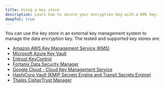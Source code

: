 ```yaml
---
title: Using a key store
description: Learn how to secure your encryption key with a KMS key.
deepToC: true
---
```


You can use the key store in an external key management system to manage the data encryption key. The tested and supported key stores are:

- [Amazon AWS Key Management Service (KMS)](aws)
- [Microsoft Azure Key Vault](azure)
- [Entrust KeyControl](entrust)
- [Fortanix Data Security Manager](fortanix)
- [Google Cloud - Cloud Key Management Service](google_cloud)
- [HashiCorp Vault (KMIP Secrets Engine and Transit Secrets Engine)](hashicorp)
- [Thales CipherTrust Manager](thales)


